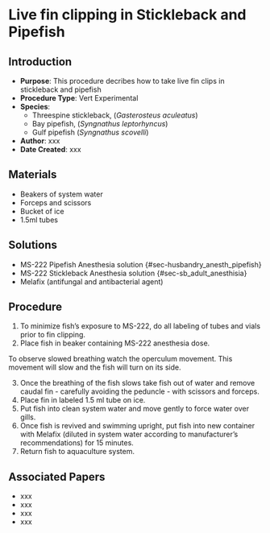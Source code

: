 # Live fin clipping in Stickleback and Pipefish {#sec-vert_exp-live_fin_clipping}

## Introduction

-   **Purpose**: This procedure decribes how to take live fin clips in stickleback and pipefish
-   **Procedure Type**: Vert Experimental
-   **Species**:
    -   Threespine stickleback, (*Gasterosteus aculeatus*)
    -   Bay pipefish, (*Syngnathus leptorhyncus*)
    -   Gulf pipefish (*Syngnathus scovelli*)
-   **Author**: xxx
-   **Date Created**: xxx

## Materials

-   Beakers of system water
-   Forceps and scissors
-   Bucket of ice
-   1.5ml tubes

## Solutions

-   MS-222 Pipefish Anesthesia solution {#sec-husbandry_anesth_pipefish}
-   MS-222 Stickleback Anesthesia solution {#sec-sb_adult_anesthisia}
-   Melafix (antifungal and antibacterial agent)

## Procedure

1.  To minimize fish's exposure to MS-222, do all labeling of tubes and vials prior to fin clipping.
2.  Place fish in beaker containing MS-222 anesthesia dose.

::: {.callout-notes title="NOTES"}
To observe slowed breathing watch the operculum movement. This movement will slow and the fish will turn on its side.
:::

3.  Once the breathing of the fish slows take fish out of water and remove caudal fin - carefully avoiding the peduncle - with scissors and forceps.
4.  Place fin in labeled 1.5 ml tube on ice.
5.  Put fish into clean system water and move gently to force water over gills.
6.  Once fish is revived and swimming upright, put fish into new container with Melafix (diluted in system water according to manufacturer's recommendations) for 15 minutes.
7.  Return fish to aquaculture system.

## Associated Papers

-   xxx
-   xxx
-   xxx
-   xxx

